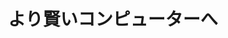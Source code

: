 ﻿---
title: "より賢いコンピューターへ"
category: "情報理工学院"
vol: 66
interviewee: "杉山 将"
url: "http://www.ms.k.u-tokyo.ac.jp/sugi/index-jp.html"
tags: ["コンピュータ","機械","機械学習","学習","変換"]
pdf: "66-3-sugiyama.pdf"
career: ""
pdfurl: "66-3-sugiyama/66-3-sugiyama.pdf"
preface: "機械学習と呼ばれる技術は、様々な形で私たちの生活を支えている。平仮名の漢字変換、インターネット検索、指紋認証、ゲームのAI、例を挙げればきりがない。杉山研究室ではそれぞれの応用例に対して個別に取り組むことよりも、それらに共通する課題の解決に力をそそいでいる。その中でも『密度比』という考え方は、応用例の多くに共通する課題を解決できる。今回の取材では密度比とそのさまざまな応用例について話を伺った。"
---
